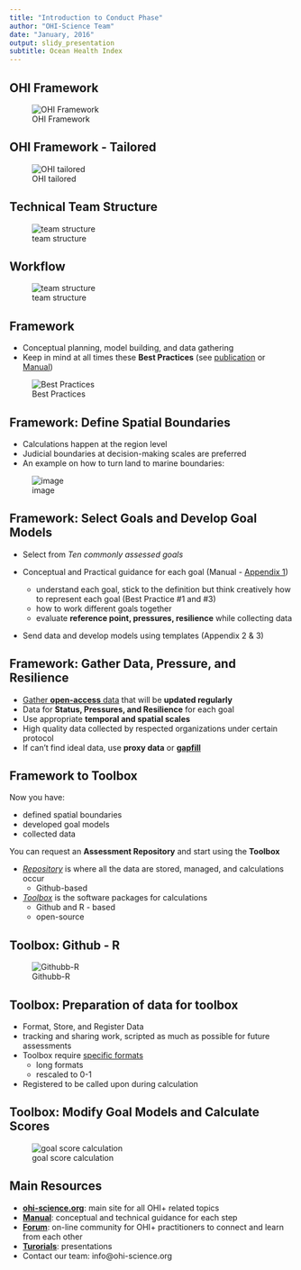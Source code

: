 ```yaml
---
title: "Introduction to Conduct Phase"
author: "OHI-Science Team"
date: "January, 2016"
output: slidy_presentation
subtitle: Ocean Health Index
---
```


## OHI Framework
![OHI Framework](https://docs.google.com/drawings/d/1XAx6M3Qh5EWEG8CIXykFr7dskVTttBdLOBPguIVZ-pk/pub?w=624&h=480)

## OHI Framework - Tailored
![OHI tailored](https://docs.google.com/drawings/d/1-H2uHSNf1Qk3O5sudhQHREy8F_OZpnobzTKHm2i-sHM/pub?w=624&h=480)

## Technical Team Structure
![team structure](https://docs.google.com/drawings/d/1akDCmVFkQNQxDM2DARaZKFUWwZ75dC5H45heuD14Xvg/pub?w=960&h=600)


## Workflow
![team structure](https://docs.google.com/drawings/d/1NCcfc24vlQjL4PJ4MltPmIgjgshfTkrZuUTcIqDUHeI/pub?w=960&h=720)


## Framework
- Conceptual planning, model building, and data gathering
- Keep in mind at all times these **Best Practices** (see [publication](https://peerj.com/articles/1503/) or [Manual](http://ohi-science.org/new-site/manual/#best-practices-for-ohi-assessments))

 ![Best Practices](https://docs.google.com/drawings/d/1dUFAOVa2JfbKHyaq98yDYdtcDuEPyr10uNB_auz_Pdc/pub?w=768&h=480)

## Framework: Define Spatial Boundaries
- Calculations happen at the region level
- Judicial boundaries at decision-making scales are preferred 
- An example on how to turn land to marine boundaries: 

![image](https://docs.google.com/drawings/d/17qXZ8Ah6WPYhP1_RQOsIA5gHBNlP8mGAFcDIxkizM58/pub?w=960&h=500)

## Framework: Select Goals and Develop Goal Models 
- Select from _Ten commonly assessed goals_ 
- Conceptual and Practical guidance for each goal (Manual - [Appendix 1](http://ohi-science.org/new-site/manual/#appendix-1-goal-models-reference-points-and-pressure-and-resilience))

  - understand each goal, stick to the definition but think creatively how to represent each goal (Best Practice #1 and #3)
  - how to work different goals together
  - evaluate **reference point, pressures, resilience** while collecting data 
- Send data and develop models using templates (Appendix 2 & 3)

## Framework: Gather Data, Pressure, and Resilience
- [Gather **open-access** data](http://ohi-science.org/new-site/manual/#discovering-and-gathering-input-information) that will be **updated regularly**
- Data for **Status, Pressures, and Resilience** for each goal
- Use appropriate **temporal and spatial scales**
- High quality data collected by respected organizations under certain protocol
- If can't find ideal data, use **proxy data** or [**gapfill**](http://ohi-science.org/new-site/manual/#gapfilling)

## Framework to Toolbox
Now you have:

- defined spatial boundaries
- developed goal models
- collected data

You can request an **Assessment Repository** and start using the **Toolbox**

- [_Repository_](http://ohi-science.org/new-site/manual/#file-system-organization) is where all the data are stored, managed, and calculations occur
  - Github-based
 
- [_Toolbox_](http://ohi-science.org/new-site/manual/#the-ocean-health-index-toolbox) is the software packages for calculations 
  - Github and R - based
  - open-source
  
## Toolbox: Github - R 

![Githubb-R](https://docs.google.com/drawings/d/1iwVUEBSlFEfSCi8Pw2sMgTl5zANkjcSCGE83kGxElaY/pub?h=500)


## Toolbox: Preparation of data for toolbox

- Format, Store, and Register Data 
- tracking and sharing work, scripted as much as possible for future assessments 
- Toolbox require [specific formats](http://ohi-science.org/new-site/manual/#formatting-data-for-the-toolbox)
  - long formats
  - rescaled to 0-1 
- Registered to be called upon during calculation

## Toolbox: Modify Goal Models and Calculate Scores

![goal score calculation](https://docs.google.com/drawings/d/1MsrR7sKOMFzfUaGVaVQ4CPb7Y6RFaBt40XJXgmT7Edo/pub?w=960&h=540)

 
## Main Resources 

- [**ohi-science.org**](ohi-science.org): main site for all OHI+ related topics
- [**Manual**](http://ohi-science.org/manual/): conceptual and technical guidance for each step 
- [**Forum**](http://ohi-science.org/forum/): on-line community for OHI+ practitioners to connect and learn from each other
- [**Turorials**](http://ohi-science.org/new-site/resources/downloads/): presentations
- Contact our team: info@ohi-science.org



